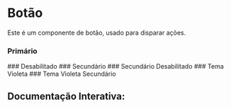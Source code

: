 

<Meta of={Story} />

# Botão

Este é um componente de botão, usado para disparar ações.

### Primário
<Canvas of={Story.Primary} />
### Desabilitado
<Canvas of={Story.Disabled} />
### Secundário
<Canvas of={Story.Secondary} />
### Secundário Desabilitado
<Canvas of={Story.SecondaryDisabled} />
### Tema Violeta
<Canvas of={Story.Violet} />
### Tema Violeta Secundário
<Canvas of={Story.VioletSecondary} />

## Documentação Interativa:
<Primary />
<Controls />
